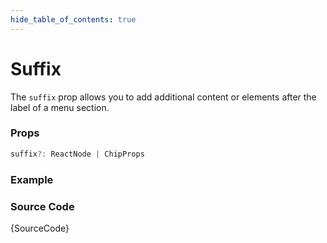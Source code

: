 ```yaml
---
hide_table_of_contents: true
---
```



# Suffix

The `suffix` prop allows you to add additional content or elements after the label of a menu section.

### Props

```ts noCopy
suffix?: ReactNode | ChipProps
```

### Example

<IframeWindow url='https://demos.pixinvent.com/vuexy-nextjs-admin-template/demo-1/en/menu-examples/vertical-menu/menu-section/suffix' />

### Source Code

<TsToJsCodeSnippet>{SourceCode}</TsToJsCodeSnippet>
